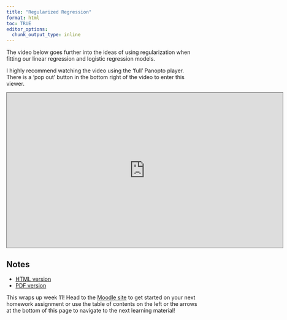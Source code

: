 ```yaml
---
title: "Regularized Regression"
format: html
toc: TRUE
editor_options: 
  chunk_output_type: inline
---
```


The video below goes further into the ideas of using regularization when fitting our linear regression and logistic regression models.

I highly recommend watching the video using the 'full' Panopto player. There is a 'pop out' button in the bottom right of the video to enter this viewer.

```{=html}
<iframe src="https://ncsu.hosted.panopto.com/Panopto/Pages/Embed.aspx?id=34d338fe-3f1c-4a03-b42f-b2a0017e70ab&autoplay=false&offerviewer=true&showtitle=true&showbrand=true&captions=false&interactivity=all" height="405" width="720" style="border: 1px solid #464646;" allowfullscreen allow="autoplay" aria-label="Panopto Embedded Video Player" aria-description="05-Regularized Regression" ></iframe>
```

## Notes

- <a href = "05-Regularized_Regression.html" target = "_blank">HTML version</a>
- <a href = "PDFs/05-Regularized_Regression.pdf" target = "_blank">PDF version</a>

This wraps up week 11! Head to the <a href = "https://wolfware.ncsu.edu/courses/my-wolfware/" target = "_blank">Moodle site</a> to get started on your next homework assignment or use the table of contents on the left or the arrows at the bottom of this page to navigate to the next learning material!
